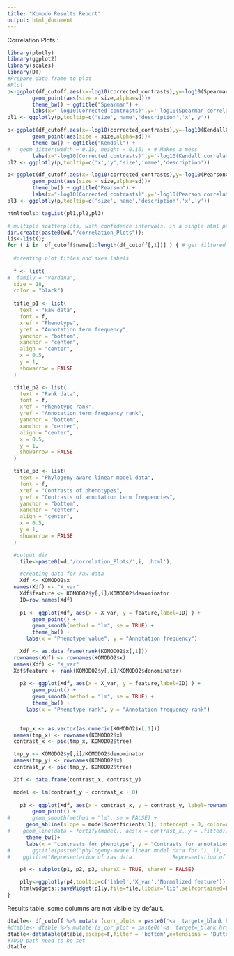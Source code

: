 ```yaml
---
title: "Komodo Results Report"
output: html_document
---
```



Correlation Plots :

```r
library(plotly)
library(ggplot2)
library(scales)
library(DT)
#Prepare data.frame to plot
#Plot
p<-ggplot(df_cutoff,aes(x=-log10(corrected_contrasts),y=-log10(SpearmanCorrelation),label=name,description=description,sd=sapply(sd,function(x) x^-1))) +
        geom_point(aes(size = size,alpha=sd))+
        theme_bw() + ggtitle("Spearman") +
        labs(x="-log10(Corrected contrasts)",y='-log10(Spearman correlation q-value)')
pl1 <- ggplotly(p,tooltip=c('size','name','description','x','y'))

p<-ggplot(df_cutoff,aes(x=-log10(corrected_contrasts),y=-log10(KendallCorrelation),label=name,description=description,sd=sapply(sd,function(x) x^-1))) +
        geom_point(aes(size = size,alpha=sd))+
        theme_bw() + ggtitle("Kendall") + 
#	geom_jitter(width = 0.15, height = 0.15) + # Makes a mess 
        labs(x="-log10(Corrected contrasts)",y='-log10(Kendall correlation q-value)')
pl2 <- ggplotly(p,tooltip=c('x','y','size','name','description'))

p<-ggplot(df_cutoff,aes(x=-log10(corrected_contrasts),y=-log10(PearsonCorrelation),label=name,description=description,sd=sapply(sd,function(x) x^-1))) +
        geom_point(aes(size = size,alpha=sd))+
        theme_bw() + ggtitle("Pearson") +
        labs(x="-log10(Corrected contrasts)",y='-log10(Pearson correlation q-value)')
pl3 <- ggplotly(p,tooltip=c('size','name','description','x','y'))

htmltools::tagList(pl1,pl2,pl3)
```

```r
# multiple scatterplots, with confidence intervals, in a single html page
dir.create(paste0(wd,"/correlation_Plots"));
lis<-list();
for ( i in  df_cutoff$name[1:length(df_cutoff[,1])] ) { # get filtered to plot a lot
  
  #creating plot titles and axes labels
  
  f <- list(
#  family = "Verdana",
  size = 18,
  color = "black")
  
  title_p1 <- list(
    text = "Raw data",
    font = f,
    xref = "Phenotype",
    yref = "Annotation term frequency",
    yanchor = "bottom",
    xanchor = "center",
    align = "center",
    x = 0.5,
    y = 1,
    showarrow = FALSE
  )

  title_p2 <- list(
    text = "Rank data",
    font = f,
    xref = "Phenotype rank",
    yref = "Annotation term frequency rank",
    yanchor = "bottom",
    xanchor = "center",
    align = "center",
    x = 0.5,
    y = 1,
    showarrow = FALSE
  )

  title_p3 <- list(
    text = "Phylogeny-aware linear model data",
    font = f,
    xref = "Contrasts of phenotypes",
    yref = "Contrasts of annotation term frequencies",
    yanchor = "bottom",
    xanchor = "center",
    align = "center",
    x = 0.5,
    y = 1,
    showarrow = FALSE
  )

  #output dir
	file<-paste0(wd,'/correlation_Plots/',i,'.html');

	#creating data for raw data
	Xdf <- KOMODO2$x
  names(Xdf) <- "X_var"
	Xdf$feature <- KOMODO2$y[,i]/KOMODO2$denominator
	ID=row.names(Xdf)
	
	p1 <- ggplot(Xdf, aes(x = X_var, y = feature,label=ID) ) + 
		geom_point() +
		geom_smooth(method = "lm", se = TRUE) + 
		theme_bw() +
	  labs(x = "Phenotype value", y = "Annotation frequency")

	Xdf <- as.data.frame(rank(KOMODO2$x[,1]))
  rownames(Xdf) <- rownames(KOMODO2$x)
  names(Xdf) <- "X_var"
  Xdf$feature <- rank(KOMODO2$y[,i]/KOMODO2$denominator)
	
	p2 <- ggplot(Xdf, aes(x = X_var, y = feature,label=ID) ) + 
		geom_point() +
		geom_smooth(method = "lm", se = TRUE) + 
		theme_bw() +
	  labs(x = "Phenotype rank", y = "Annotation frequency rank")

	  
	tmp_x <- as.vector(as.numeric(KOMODO2$x[,1]))
  names(tmp_x) <- rownames(KOMODO2$x)
  contrast_x <- pic(tmp_x, KOMODO2$tree)

  tmp_y <- KOMODO2$y[,i]/KOMODO2$denominator
  names(tmp_y) <- rownames(KOMODO2$x)
  contrast_y <- pic(tmp_y, KOMODO2$tree)

  Xdf <- data.frame(contrast_x, contrast_y)

  model <- lm(contrast_y ~ contrast_x + 0)
  
	p3 <- ggplot(Xdf, aes(x = contrast_x, y = contrast_y, label=rownames(Xdf))) +
		geom_point() +
#		geom_smooth(method = "lm", se = FALSE) +
	  geom_abline(slope = model$coefficients[1], intercept = 0, color=c("blue"), size=1) +
#    geom_line(data = fortify(model), aes(x = contrast_x, y = .fitted))
	  theme_bw()+
	  labs(x = "contrasts for phenotype", y = "Contrasts for annotation frequency")
#		ggtitle(paste0("phylogeny-aware linear model data for "), i),
#    ggtitle("Representation of raw data             Representation of rank data                Representation of phylogenetic-aware linear model data")

	p4 <- subplot(p1, p2, p3, shareX = TRUE, shareY = FALSE)

	p1ly<-ggplotly(p4,tooltip=c('label','X_var','Normalized feature'));
	htmlwidgets::saveWidget(p1ly,file=file,libdir='lib',selfcontained=F)
}

```

<!--
#```{r Multiplot,echo=F,warning=FALSE}
#Xdf <- KOMODO2$x
##nice scatterplot, with confidence intervals
#names(Xdf) <- "X_var"
#dir.create(paste0(wd,"/correlation_Plots"));
#lis<-list();
#for ( i in  df_cutoff$name[1:length(df_cutoff[,1])] ) { # get filtered to plot a lot
#	file<-paste0(wd,'/correlation_Plots/',i,'.html');
#	Xdf$feature <- KOMODO2$y[,i]/KOMODO2$denominator
##	model1 <- lm(Xdf$feature ~ Xdf$X_var)
##	conf_interval <- predict(model1, newdata=data.frame(QUET=3), interval="confidence", level = 0.95)
##	temp_var <- predict(model1, interval="prediction")
##	new_Xdf <- cbind(Xdf, temp_var)
#	ID=row.names(Xdf)
#	p2 <- ggplot(Xdf, aes(x = X_var, y = feature,label=ID) ) + 
#		geom_point() +
#		geom_smooth(method = "lm", se = TRUE) + 
#		theme_bw() +
#		ggtitle(i)	
#	p2ly<-ggplotly(p2,tooltip=c('label','X_var','Normalized feature'));
#	htmlwidgets::saveWidget(p2ly,file=file,title=i,libdir='lib',selfcontained=F)

#}

#Xdf <- as.data.frame(rank(KOMODO2$x[,1]))
#rownames(Xdf) <- rownames(KOMODO2$x)
##nice scatterplot, confidence intervals
#names(Xdf) <- "X_var"
#dir.create(paste0(wd,"/correlation_Plots2"));
#lis<-list();
#for ( i in  df_cutoff$name[1:length(df_cutoff[,1])] ) { # get filtered to plot a lot
#	file<-paste0(wd,'/correlation_Plots2/',i,'.html');
#	Xdf$feature <- rank(KOMODO2$y[,i]/KOMODO2$denominator)
##	model1 <- lm(Xdf$feature ~ Xdf$X_var)
##	conf_interval <- predict(model1, newdata=data.frame(QUET=3), ##interval="confidence", level = 0.95)
##	temp_var <- predict(model1, interval="prediction")
##	new_Xdf <- cbind(Xdf, temp_var)
#	ID=row.names(Xdf)
#	p2 <- ggplot(Xdf, aes(x = X_var, y = feature,label=ID)) + geom_point()+
##		geom_line(aes(y=lwr), color = "red", linetype = "dashed")+
##		geom_line(aes(y=upr), color = "red", linetype = "dashed")+
#		geom_smooth(method = "lm", se = TRUE) +
#		theme_bw() +
#		ggtitle(i)	
#	p2ly<-ggplotly(p2,tooltip=c('label','X_var','Normalized feature'));
#	htmlwidgets::saveWidget(p2ly,file=file,title=i,libdir='lib',selfcontained=F)
#}

#```

-->

Results table, some columns are not visible by default. 
```r
dtable<- df_cutoff %>% mutate (corr_plots = paste0('<a  target=_blank href=', 'correlation_Plots/',name,'.html>', name,'</a>' )  ) #build link to plots
#dtable<- dtable %>% mutate (s_cor_plot = paste0('<a  target=_blank href=', 'correlation_Plots2/',name,'.html>', name,'</a>' )  ) #build link to plots
dtable<-datatable(dtable,escape=F,filter = 'bottom',extensions = 'Buttons', options = list(dom = 'Bfrtip', buttons = c('colvis','csv'),columnDefs = list(list(visible=FALSE, targets=4:(length(df_cutoff)-2) )))) # prepare table
#TODO path need to be set
dtable
```